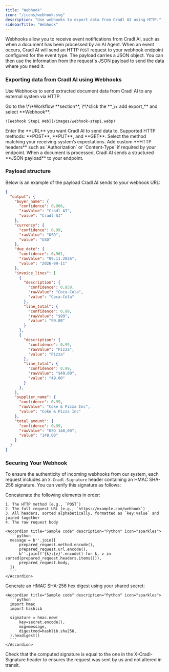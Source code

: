 ```yaml
---
title: "Webhook"
icon: "/icons/webhook.svg"
description: "Use webhooks to export data from Cradl AI using HTTP."
sidebarTitle: "Webhook"
---
```


Webhooks allow you to receive event notifications from Cradl AI, such as when a document has been processed by an AI Agent. When an event occurs, Cradl AI will send an HTTP `POST` request to your webhook endpoint configured for the event type. The payload carries a JSON object. You can then use the information from the request's JSON payload to send the data where you need it.

### Exporting data from Cradl AI using Webhooks

Use Webhooks to send extracted document data from Cradl AI to any external system via HTTP.

<Steps>
  <Step title="Open the Integrations tab">
    Go to the \*\*Workflow **section**, \*\*click the  **_\+ add export_** and select **Webhook**.

    ![Webhook Step1 Web](/images/webhook-step1.webp)
  </Step>
  <Step title="Set the endpoint URL">
    Enter the **URL** you want Cradl AI to send data to. Supported HTTP methods: **POST**, **PUT**, and **GET**.
  </Step>
  <Step title="Choose HTTP method">
    Select the method matching your receiving system’s expectations.
  </Step>
  <Step title="Add optional headers">
    Add custom **HTTP headers** such as `Authorization` or `Content-Type` if required by your endpoint.
  </Step>
  <Step title="Receive data as JSON">
    When a document is processed, Cradl AI sends a structured **JSON payload** to your endpoint.
  </Step>
</Steps>

### Payload structure

Below is an example of the payload Cradl AI sends to your webhook URL:

```json
{
  "output": {
    "buyer_name": {
      "confidence": 0.966,
      "rawValue": "Cradl AI",
      "value": "Cradl AI"
    },
    "currency": {
      "confidence": 0.99,
      "rawValue": "USD",
      "value": "USD"
    },
    "due_date": {
      "confidence": 0.961,
      "rawValue": "09.11.2026",
      "value": "2026-09-11"
    },
    "invoice_lines": [
      {
        "description": {
          "confidence": 0.958,
          "rawValue": "Coca-Cola",
          "value": "Coca-Cola"
        },
        "line_total": {
          "confidence": 0.99,
          "rawValue": "$99",
          "value": "99.00"
        }
      },
      {
        "description": {
          "confidence": 0.99,
          "rawValue": "Pizza",
          "value": "Pizza"
        },
        "line_total": {
          "confidence": 0.99,
          "rawValue": "$49,00",
          "value": "49.00"
        }
      },
    ],
    "supplier_name": {
      "confidence": 0.99,
      "rawValue": "Coke & Pizza Inc",
      "value": "Coke & Pizza Inc"
    },
    "total_amount": {
      "confidence": 0.99,
      "rawValue": "USD 148,00",
      "value": "148.00"
    }
  }
}
```

### Securing Your Webhook

To ensure the authenticity of incoming webhooks from our system, each request includes an `X-Cradl-Signature` header containing an HMAC SHA-256 signature. You can verify this signature as follows:

<Steps>
  <Step title="Construct the message">
    Concatenate the following elements in order:

    1. The HTTP method (e.g., `POST`)
    2. The full request URL (e.g., `https://example.com/webhook`)
    3. All headers, sorted alphabetically, formatted as `key:value` and joined together
    4. The raw request body
    
    <Accordion title="Sample code" description="Python" icon="sparkles">
      ```python
      message = b''.join([
          prepared_request.method.encode(),
          prepared_request.url.encode(),
          b''.join(f'{k}:{v}'.encode() for k, v in sorted(prepared_request.headers.items())),
          prepared_request.body,
      ])
      ```
    </Accordion>
  </Step>

  <Step title="Compute the Signature">
    Generate an HMAC SHA-256 hex digest using your shared secret:

    <Accordion title="Sample code" description="Python" icon="sparkles">
      ```python
      import hmac
      import hashlib
      
      signature = hmac.new(
          key=secret.encode(),
          msg=message,
          digestmod=hashlib.sha256,
      ).hexdigest()
      ```
    </Accordion>
  </Step>

  <Step title="Compare Signatures">
    Check that the computed signature is equal to the one in the X-Cradl-Signature
    header to ensures the request was sent by us and not altered in transit.
  </Step>
</Steps>